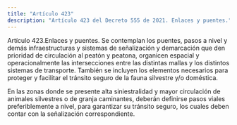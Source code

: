 ```yaml
---
title: "Artículo 423"
description: "Artículo 423 del Decreto 555 de 2021. Enlaces y puentes."
---
```


Artículo 423.Enlaces y puentes. Se contemplan los puentes, pasos a nivel y demás infraestructuras y sistemas de señalización y demarcación que den prioridad de circulación al peatón y peatona, organicen espacial y operacionalmente las intersecciones entre las distintas mallas y los distintos sistemas de transporte. También se incluyen los elementos necesarios para proteger y facilitar el tránsito seguro de la fauna silvestre y/o doméstica.
 
En las zonas donde se presente alta siniestralidad y mayor circulación de animales silvestres o de granja caminantes, deberán definirse pasos viales preferiblemente a nivel, para garantizar su tránsito seguro, los cuales deben contar con la señalización correspondiente.